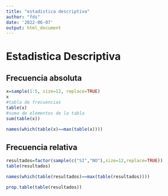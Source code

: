 ```yaml
---
title: "estadistica descriptiva"
author: "fds"
date: '2022-06-07'
output: html_document
---
```


# Estadistica Descriptiva

## Frecuencia absoluta

```r
x=sample(1:5, size=12, replace=TRUE)
x
#tabla de frecuencias
table(x)
#suma de elementos de la tabla
sum(table(x))

names(which(table(x)==max(table(x))))
```


## Frecuencia relativa

```r
resultados=factor(sample(c("SI","NO"),size=12,replace=TRUE))
table(resultados)

names(which(table(resultados)==max(table(resultados))))

prop.table(table(resultados))
```

